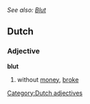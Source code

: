 ''See also: [[Blut]]''
==Dutch==
===Adjective===
'''blut'''
# without [[money]], [[broke]]

[[Category:Dutch adjectives]]